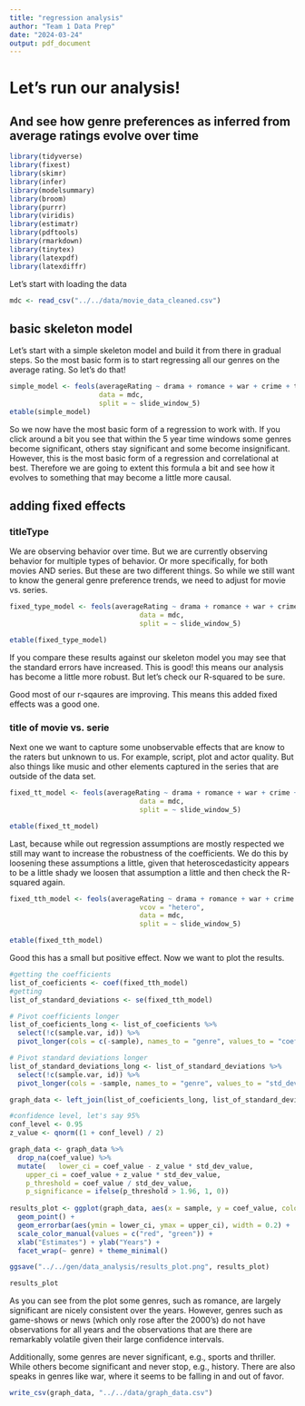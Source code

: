 ```yaml
---
title: "regression analysis"
author: "Team 1 Data Prep"
date: "2024-03-24"
output: pdf_document
---
```


# Let's run our analysis! 
## And see how genre preferences as inferred from average ratings evolve over time

```r
library(tidyverse)
library(fixest)
library(skimr)
library(infer)
library(modelsummary)
library(broom)
library(purrr)
library(viridis)
library(estimatr)
library(pdftools)
library(rmarkdown)
library(tinytex)
library(latexpdf)
library(latexdiffr) 
```

Let's start with loading the data 
```r
mdc <- read_csv("../../data/movie_data_cleaned.csv")
```

## basic skeleton model
Let's start with a simple skeleton model and build it from there in gradual steps. So the most basic form is to start regressing all our genres on the average rating. So let's do that!

```r
simple_model <- feols(averageRating ~ drama + romance + war + crime + thriller+ history + comedy + fantasy + adventure + mystery + biography + action + scifi + western + horror + sport + documentary + musical + filmnoir + animation + adult + gameshow + realitytv + talkshow + short + news,
                      data = mdc,
                      split = ~ slide_window_5)
etable(simple_model)
```
So we now have the most basic form of a regression to work with. If you click around a bit you see that within the 5 year time windows some genres become significant, others stay significant and some become insignificant. However, this is the most basic form of a regression and correlational at best. Therefore we are going to extent this formula a bit and see how it evolves to something that may become a little more causal.

## adding fixed effects
### titleType
We are observing behavior over time. But we are currently observing behavior for multiple types of behavior. Or more specifically, for both movies AND series. But these are two different things. So while we still want to know the general genre preference trends, we need to adjust for movie vs. series. 

```r
fixed_type_model <- feols(averageRating ~ drama + romance + war + crime + thriller+ history + comedy + fantasy + adventure + mystery + biography + action + scifi + western + horror + sport + documentary + musical + filmnoir + animation + adult + gameshow + realitytv + talkshow + short + news | titleType,
                                data = mdc,
                                split = ~ slide_window_5)

etable(fixed_type_model)
```


If you compare these results against our skeleton model you may see that the standard errors have increased. This is good! this means our analysis has become a little more robust. But let's check our R-squared to be sure.

Good most of our r-sqaures are improving. This means this added fixed effects was a good one. 

### title of movie vs. serie
Next one we want to capture some unobservable effects that are know to the raters but unknown to us. For example, script, plot and actor quality. But also things like music and other elements captured in the series that are outside of the data set.

```r
fixed_tt_model <- feols(averageRating ~ drama + romance + war + crime + thriller+ history + comedy + fantasy + adventure + mystery + biography + action + scifi + western + horror + sport + documentary + musical + filmnoir + animation + adult + gameshow + realitytv + talkshow + short + news | titleType,
                                data = mdc,
                                split = ~ slide_window_5)

etable(fixed_tt_model)
```

Last, because while out regression assumptions are mostly respected we still may want to increase the robustness of the coefficients. We do this by loosening these assumptions a little, given that heteroscedasticity appears to be a little shady we loosen that assumption a little and then check the R-squared again.

```r

fixed_tth_model <- feols(averageRating ~ drama + romance + war + crime + thriller+ history + comedy + fantasy + adventure + mystery + biography + action + scifi + western + horror + sport + documentary + musical + filmnoir + animation + adult + gameshow + realitytv + talkshow + short + news | titleType ,
                                vcov = "hetero",
                                data = mdc,
                                split = ~ slide_window_5)

etable(fixed_tth_model)
```

Good this has a small but positive effect. Now we want to plot the results.

```r
#getting the coefficients
list_of_coeficients <- coef(fixed_tth_model)
#getting
list_of_standard_deviations <- se(fixed_tth_model)

# Pivot coefficients longer
list_of_coeficients_long <- list_of_coeficients %>%
  select(!c(sample.var, id)) %>%
  pivot_longer(cols = c(-sample), names_to = "genre", values_to = "coef_value")

# Pivot standard deviations longer
list_of_standard_deviations_long <- list_of_standard_deviations %>%
  select(!c(sample.var, id)) %>%
  pivot_longer(cols = -sample, names_to = "genre", values_to = "std_dev_value")

graph_data <- left_join(list_of_coeficients_long, list_of_standard_deviations_long, by = c("sample", "genre"))

#confidence level, let's say 95%
conf_level <- 0.95
z_value <- qnorm((1 + conf_level) / 2)

graph_data <- graph_data %>%
  drop_na(coef_value) %>%
  mutate(   lower_ci = coef_value - z_value * std_dev_value,
    upper_ci = coef_value + z_value * std_dev_value,
    p_threshold = coef_value / std_dev_value,
    p_significance = ifelse(p_threshold > 1.96, 1, 0))
    
results_plot <- ggplot(graph_data, aes(x = sample, y = coef_value, color = factor(p_significance))) +
  geom_point() +
  geom_errorbar(aes(ymin = lower_ci, ymax = upper_ci), width = 0.2) +
  scale_color_manual(values = c("red", "green")) +
  xlab("Estimates") + ylab("Years") +
  facet_wrap(~ genre) + theme_minimal() 

ggsave("../../gen/data_analysis/results_plot.png", results_plot)

results_plot
```
As you can see from the plot some genres, such as romance, are largely significant are nicely consistent over the years. However, genres such as game-shows or news (which only rose after the 2000's) do not have observations for all years and the observations that are there are remarkably volatile given their large confidence intervals. 

Additionally, some genres are never significant, e.g., sports and thriller. While others become significant and never stop, e.g., history. There are also speaks in genres like war, where it seems to be falling in and out of favor. 


```r
write_csv(graph_data, "../../data/graph_data.csv")

``` 

